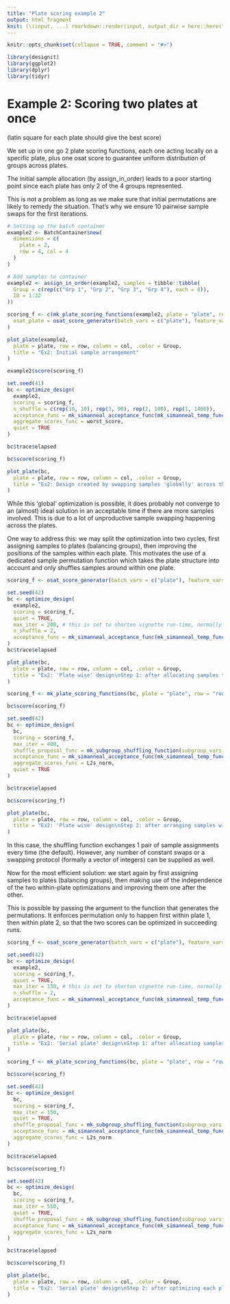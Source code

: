 ```yaml
---
title: "Plate scoring example 2"
output: html_fragment
knit: (\(input, ...) rmarkdown::render(input, output_dir = here::here("vignettes/cached")))
---
```


```r
knitr::opts_chunk$set(collapse = TRUE, comment = "#>")
```

```r
library(designit)
library(ggplot2)
library(dplyr)
library(tidyr)
```

# Example 2: Scoring two plates at once

(latin square for each plate should give the best score)

We set up in one go 2 plate scoring functions, each one acting locally on a
specific plate, plus one osat score to guarantee uniform distribution of groups
across plates.

The initial sample allocation (by assign_in_order) leads to a poor starting
point since each plate has only 2 of the 4 groups represented.

This is not a problem as long as we make sure that initial permutations are
likely to remedy the situation. That's why we ensure 10 pairwise sample swaps
for the first iterations.

```r
# Setting up the batch container
example2 <- BatchContainer$new(
  dimensions = c(
    plate = 2,
    row = 4, col = 4
  )
)

# Add samples to container
example2 <- assign_in_order(example2, samples = tibble::tibble(
  Group = c(rep(c("Grp 1", "Grp 2", "Grp 3", "Grp 4"), each = 8)),
  ID = 1:32
))

scoring_f <- c(mk_plate_scoring_functions(example2, plate = "plate", row = "row", column = "col", group = "Group"),
  osat_plate = osat_score_generator(batch_vars = c("plate"), feature_vars = c("Group"))
)

plot_plate(example2,
  plate = plate, row = row, column = col, .color = Group,
  title = "Ex2: Initial sample arrangement"
)

example2$score(scoring_f)
```

```r
set.seed(41)
bc <- optimize_design(
  example2,
  scoring = scoring_f,
  n_shuffle = c(rep(10, 10), rep(3, 90), rep(2, 100), rep(1, 1400)),
  acceptance_func = mk_simanneal_acceptance_func(mk_simanneal_temp_func(T0 = 10000, alpha = 0.5)),
  aggregate_scores_func = worst_score,
  quiet = TRUE
)
```

```r
bc$trace$elapsed

bc$score(scoring_f)

plot_plate(bc,
  plate = plate, row = row, column = col, .color = Group,
  title = "Ex2: Design created by swapping samples 'globally' across the plates"
)
```

While this 'global' optimization is possible, it does probably not converge to
an (almost) ideal solution in an acceptable time if there are more samples
involved. This is due to a lot of unproductive sample swapping happening across
the plates.

One way to address this: we may split the optimization into two cycles, first
assigning samples to plates (balancing groups), then improving the positions of
the samples within each plate. This motivates the use of a dedicated sample
permutation function which takes the plate structure into account and only
shuffles samples around within one plate.

```r
scoring_f <- osat_score_generator(batch_vars = c("plate"), feature_vars = c("Group"))

set.seed(42)
bc <- optimize_design(
  example2,
  scoring = scoring_f,
  quiet = TRUE,
  max_iter = 200, # this is set to shorten vignette run-time, normally we don't know.
  n_shuffle = 2,
  acceptance_func = mk_simanneal_acceptance_func(mk_simanneal_temp_func(T0 = 10000, alpha = 0.5)),
)
bc$trace$elapsed

plot_plate(bc,
  plate = plate, row = row, column = col, .color = Group,
  title = "Ex2: 'Plate wise' design\nStep 1: after allocating samples to plates"
)

scoring_f <- mk_plate_scoring_functions(bc, plate = "plate", row = "row", column = "col", group = "Group")

bc$score(scoring_f)
```

```r
set.seed(42)
bc <- optimize_design(
  bc,
  scoring = scoring_f,
  max_iter = 400,
  shuffle_proposal_func = mk_subgroup_shuffling_function(subgroup_vars = c("plate")),
  acceptance_func = mk_simanneal_acceptance_func(mk_simanneal_temp_func(T0 = 1000, alpha = 0.5)),
  aggregate_scores_func = L2s_norm,
  quiet = TRUE
)
```

```r
bc$trace$elapsed

bc$score(scoring_f)

plot_plate(bc,
  plate = plate, row = row, column = col, .color = Group,
  title = "Ex2: 'Plate wise' design\nStep 2: after arranging samples within plates"
)
```

In this case, the shuffling function exchanges 1 pair of sample assignments
every time (the default). However, any number of constant swaps or a swapping
protocol (formally a vector of integers) can be supplied as well.


Now for the most efficient solution: we start again by first assigning samples
to plates (balancing groups), then making use of the independence of the two
within-plate optimizations and improving them one after the other.

This is possible by passing the argument \code{restrain_on_subgroup_levels} to
the function that generates the permutations. It enforces permutation only to
happen first within plate 1, then within plate 2, so that the two scores can be
optimized in succeeding runs.

```r
scoring_f <- osat_score_generator(batch_vars = c("plate"), feature_vars = c("Group"))
```

```r
set.seed(42)
bc <- optimize_design(
  example2,
  scoring = scoring_f,
  quiet = TRUE,
  max_iter = 150, # this is set to shorten vignette run-time, normally we don't know.
  n_shuffle = 2,
  acceptance_func = mk_simanneal_acceptance_func(mk_simanneal_temp_func(T0 = 10000, alpha = 0.5)),
)
```

```r
bc$trace$elapsed

plot_plate(bc,
  plate = plate, row = row, column = col, .color = Group,
  title = "Ex2: 'Serial plate' design\nStep 1: after allocating samples to plates"
)

scoring_f <- mk_plate_scoring_functions(bc, plate = "plate", row = "row", column = "col", group = "Group")

bc$score(scoring_f)
```

```r
set.seed(42)
bc <- optimize_design(
  bc,
  scoring = scoring_f,
  max_iter = 150,
  quiet = TRUE,
  shuffle_proposal_func = mk_subgroup_shuffling_function(subgroup_vars = c("plate"), restrain_on_subgroup_levels = c(1)),
  acceptance_func = mk_simanneal_acceptance_func(mk_simanneal_temp_func(T0 = 1000, alpha = 0.5)),
  aggregate_scores_func = L2s_norm
)
```

```r
bc$trace$elapsed

bc$score(scoring_f)
```

```r
set.seed(42)
bc <- optimize_design(
  bc,
  scoring = scoring_f,
  max_iter = 550,
  quiet = TRUE,
  shuffle_proposal_func = mk_subgroup_shuffling_function(subgroup_vars = c("plate"), restrain_on_subgroup_levels = c(2)),
  acceptance_func = mk_simanneal_acceptance_func(mk_simanneal_temp_func(T0 = 1000, alpha = 0.5)),
  aggregate_scores_func = L2s_norm
)
```

```r
bc$trace$elapsed

bc$score(scoring_f)

plot_plate(bc,
  plate = plate, row = row, column = col, .color = Group,
  title = "Ex2: 'Serial plate' design\nStep 2: after optimizing each plate in turn"
)
```
